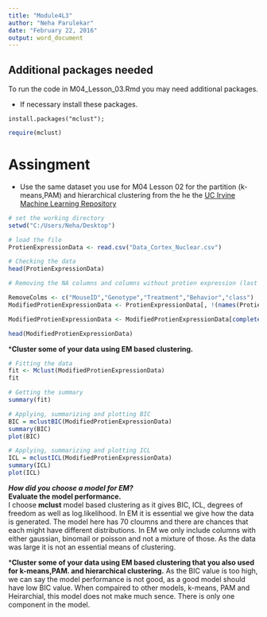 ```yaml
---
title: "Module4L3"
author: "Neha Parulekar"
date: "February 22, 2016"
output: word_document
---
```


## Additional packages needed
 
To run the code in M04_Lesson_03.Rmd you may need additional packages.

* If necessary install these packages.

`install.packages("mclust");`    
  
```r
require(mclust)
```

# Assingment

* Use the same dataset you use for M04 Lesson 02 for the partition (k-means,PAM) and hierarchical clustering from the he the [UC Irvine Machine Learning Repository](https://archive.ics.uci.edu/ml/)  

```r
# set the working directory
setwd("C:/Users/Neha/Desktop")

# load the file
ProtienExpressionData <- read.csv("Data_Cortex_Nuclear.csv")

# Checking the data 
head(ProtienExpressionData)

# Removing the NA columns and columns without protien expression (last four cols)from the data 

RemoveColms <- c("MouseID","Genotype","Treatment","Behavior","class")
ModifiedProtienExpressionData <- ProtienExpressionData[, !(names(ProtienExpressionData) %in% RemoveColms)]

ModifiedProtienExpressionData <- ModifiedProtienExpressionData[complete.cases(ModifiedProtienExpressionData),]

head(ModifiedProtienExpressionData)
```

***Cluster some of your data using EM based clustering.**

```r

# Fitting the data 
fit <- Mclust(ModifiedProtienExpressionData)
fit

# Getting the summary
summary(fit)

# Applying, summarizing and plotting BIC
BIC = mclustBIC(ModifiedProtienExpressionData)
summary(BIC)
plot(BIC)
```



```r
# Applying, summarizing and plotting ICL
ICL = mclustICL(ModifiedProtienExpressionData)
summary(ICL)
plot(ICL)
```
***How did you choose a model for EM?**  
***Evaluate the  model performance.**  
I choose **mclust** model based clustering as it gives BIC, ICL, degrees of freedom as well as log.likelihood. In EM it is essential we give how the data is generated. The model here has 70 cloumns and there are chances that each might have different distributions. In EM we only include columns with either gaussian, binomail or poisson and not a mixture of those. As the data was large it is not an essential means of clustering.


***Cluster some of your data using EM based clustering that you also used for k-means,PAM. and hierarchical clustering.** 
As the BIC value is too high, we can say the model performance is not good, as a good model should have low BIC value. When compaired to other models, k-means, PAM and Heirarchial, this model does not make much sence. There is only one component in the model.

